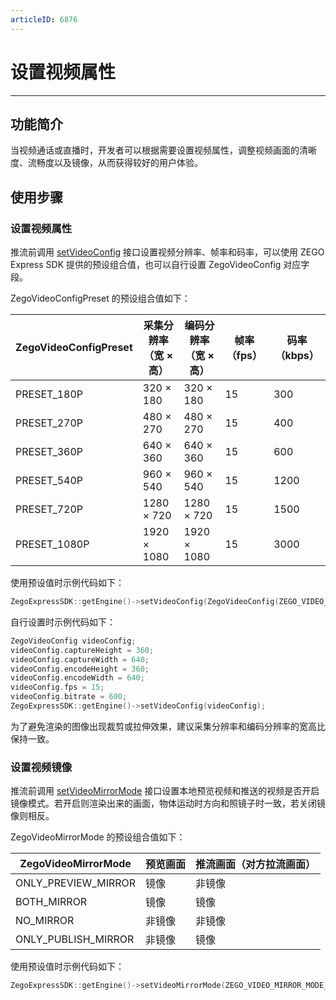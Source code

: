 ```yaml
---
articleID: 6876
---
```

# 设置视频属性

- - -

## 功能简介

当视频通话或直播时，开发者可以根据需要设置视频属性，调整视频画面的清晰度、流畅度以及镜像，从而获得较好的用户体验。

## 使用步骤

### 设置视频属性

推流前调用 [setVideoConfig](https://doc-zh.zego.im/article/api?doc=Express_Video_SDK_API~CPP_linux~class~zego-express-i-zego-express-engine#set-video-config) 接口设置视频分辨率、帧率和码率，可以使用 ZEGO Express SDK 提供的预设组合值，也可以自行设置 ZegoVideoConfig 对应字段。

ZegoVideoConfigPreset 的预设组合值如下：

| ZegoVideoConfigPreset | 采集分辨率<br/>（宽 × 高） | 编码分辨率<br/>（宽 × 高） | 帧率（fps） | 码率（kbps） |
| ------------------- | ------------------ | ---------------| --------- | ---------- |
|      PRESET_180P      |       320 × 180        |      320 × 180      |     15      |     300      |
|      PRESET_270P      |       480 × 270        |      480 × 270      |     15      |     400      |
|      PRESET_360P      |       640 × 360        |      640 × 360      |     15      |     600      |
|      PRESET_540P      |       960 × 540        |      960 × 540      |     15      |     1200     |
|      PRESET_720P      |       1280 × 720       |     1280 × 720      |     15      |     1500     |
|     PRESET_1080P      |      1920 × 1080       |     1920 × 1080     |     15      |     3000     |

使用预设值时示例代码如下：

```cpp
ZegoExpressSDK::getEngine()->setVideoConfig(ZegoVideoConfig(ZEGO_VIDEO_CONFIG_PRESET_1080P));
```

自行设置时示例代码如下：

```cpp
ZegoVideoConfig videoConfig;
videoConfig.captureHeight = 360;
videoConfig.captureWidth = 640;
videoConfig.encodeHeight = 360;
videoConfig.encodeWidth = 640;
videoConfig.fps = 15;
videoConfig.bitrate = 600;
ZegoExpressSDK::getEngine()->setVideoConfig(videoConfig);
```

<Warning title="注意">


为了避免渲染的图像出现裁剪或拉伸效果，建议采集分辨率和编码分辨率的宽高比保持一致。  

</Warning>




### 设置视频镜像

推流前调用 [setVideoMirrorMode](https://doc-zh.zego.im/article/api?doc=Express_Video_SDK_API~CPP_linux~class~zego-express-i-zego-express-engine#set-video-mirror-mode) 接口设置本地预览视频和推送的视频是否开启镜像模式。若开启则渲染出来的画面，物体运动时方向和照镜子时一致，若关闭镜像则相反。

ZegoVideoMirrorMode 的预设组合值如下：

| ZegoVideoMirrorMode | 预览画面 | 推流画面（对方拉流画面） |
| ----------------- | ------ | ---------------------- |
| ONLY_PREVIEW_MIRROR |   镜像   |          非镜像          |
| BOTH_MIRROR     |   镜像   |           镜像           |
| NO_MIRROR      |  非镜像  |          非镜像          |
| ONLY_PUBLISH_MIRROR |  非镜像  |           镜像           |

使用预设值时示例代码如下：

```cpp
ZegoExpressSDK::getEngine()->setVideoMirrorMode(ZEGO_VIDEO_MIRROR_MODE_BOTH_MIRROR);
```

